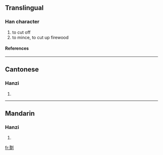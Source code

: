 ==Translingual==
===Han character===
{{Han char|rn=18|rad=刀|as=14|sn=16|four=|canj=尸人中弓 (SOLN)}}
# to cut off
# to mince, to cut up firewood
====References====
{{Han ref|kx=0145.030|hdz=10360.110|uh=350C|ud=13580}}

----
==Cantonese==
===Hanzi===
{{yue-hanzi|jyut=|y=jap3, jau6 jek3 jik3 sei3 tam3}}
# {{defn|Cantonese}}

----
==Mandarin==
===Hanzi===
{{cmn-hanzi|pin=[[zhòu]] ([[zhou4]])|wg=chou<sup>4</sup>}}
# {{defn|Mandarin}}

[[fr:㔌]]